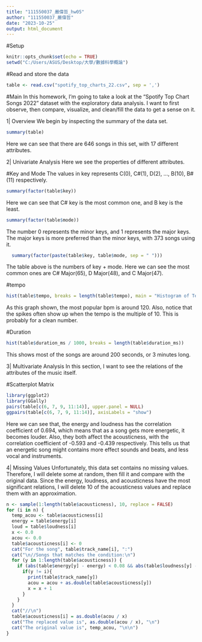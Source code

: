 ```yaml
---
title: "111550037_嚴偉哲_hw05"
author: "111550037_嚴偉哲"
date: "2023-10-25"
output: html_document
---
```


#Setup

```r
knitr::opts_chunk$set(echo = TRUE)
setwd("C:/Users/ASUS/Desktop/大學/數據科學概論")
```

#Read and store the data

```r
table <- read.csv("spotify_top_charts_22.csv", sep = ',')
```

#Main
  In this homework, I'm going to take a look at the "Spotify Top Chart Songs 2022" dataset with the exploratory data analysis.
  I want to first observe, then compare, visualize, and clean/fill the data to get a sense on it.

1| Overview
  We begin by inspecting the summary of the data set.

```r
summary(table)
```
  Here we can see that there are 646 songs in this set, with 17 different attributes.

2| Univariate Analysis
  Here we see the properties of different attributes.

#Key and Mode
  The values in key represents C(0), C#(1), D(2), ..., B(10), B#(11) respectively.

```r
summary(factor(table$key))
```
  Here we can see that C# key is the most common one, and B key is the least.

```r
summary(factor(table$mode))
```
  The number 0 represents the minor keys, and 1 represents the major keys. The major keys is more preferred than the minor keys, with 373 songs using it.

```r
  summary(factor(paste(table$key, table$mode, sep = " ")))
```
  The table above is the numbers of key + mode. Here we can see the most common ones are C# Major(65), D Major(48), and C Major(47).
  
#tempo

```r
hist(table$tempo, breaks = length(table$tempo), main = "Histogram of Tempo")
```
As this graph shown, the most popular bpm is around 120. Also, notice that the spikes often show up when the tempo is the multiple of 10. This is probably for a clean number.

#Duration

```r
hist(table$duration_ms / 1000, breaks = length(table$duration_ms))
```
  This shows most of the songs are around 200 seconds, or 3 minutes long.

3| Multivariate Analysis
  In this section, I want to see the relations of the attributes of the music itself.

#Scatterplot Matrix

```r
library(ggplot2)
library(GGally)
pairs(table[c(6, 7, 9, 11:14)], upper.panel = NULL)
ggpairs(table[c(6, 7, 9, 11:14)], axisLabels = "show")
```
  Here we can see that, the energy and loudness has the correlation coefficient of 0.694, which means that as a song gets more energetic, it becomes louder. Also, they both affect the acousticness, with the correlation coefficient of -0.593 and -0.439 respectively. This tells us that an energetic song might contains more effect sounds and beats, and less vocal and instruments.

4| Missing Values
  Unfortunately, this data set contains no missing values. Therefore, I will delete some at random, then fill it and compare with the original data.
  Since the energy, loudness, and acousticness have the most significant relations, I will delete 10 of the acousticness values and replace them with an approximation.

```r
n <- sample(1:length(table$acousticness), 10, replace = FALSE)
for (i in n) {
  temp_acou <- table$acousticness[i]
  energy = table$energy[i]
  loud = table$loudness[i]
  x <- 0.0
  acou <- 0.0
  table$acousticness[i] <- 0
  cat("For the song", table$track_name[i], ":")
  cat("\n//Songs that matches the condition:\n")
  for (y in 1:length(table$acousticness)) {
    if (abs(table$energy[y] - energy) < 0.08 && abs(table$loudness[y] - loud) < 0.08) {
      if(y != i){
        print(table$track_name[y])
        acou = acou + as.double(table$acousticness[y])
        x = x + 1
      }
    }
  }
  cat("//\n")
  table$acousticness[i] = as.double(acou / x)
  cat("The replaced value is", as.double(acou / x), "\n")
  cat("The original value is", temp_acou, "\n\n")
}
```


